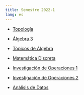 ```yaml
---
title: Semestre 2022-1
lang: es
---
```


- [Topología](2022-1/topologia/index.html)

- [Álgebra 3](2022-1/algebra-3/index.html)

- [Tópicos de Álgebra](2022-1/algebra-topics/index.html)

- [Matemática Discreta](2022-1/seminario/index.html)

- [Investigación de Operaciones 1](2022-1/iop1/index.html)

- [Investigación de Operaciones 2](2022-1/iop2/index.html)

- [Análisis de Datos](2022-1/analisis-de-datos/index.html)